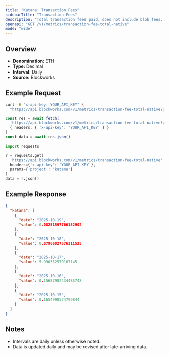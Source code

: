 ```yaml
---
title: "Katana: Transaction Fees"
sidebarTitle: "Transaction Fees"
description: "Total transaction fees paid, does not include blob fees, out-of-protocol tips, or additional sources of revenue"
openapi: "GET /v1/metrics/transaction-fee-total-native"
mode: "wide"
---
```


## Overview

- **Denomination:** ETH
- **Type:** Decimal
- **Interval:** Daily
- **Source:** Blockworks

## Example Request

<CodeGroup>

```bash cURL
curl -H "x-api-key: YOUR_API_KEY" \
  "https://api.blockworks.com/v1/metrics/transaction-fee-total-native?project=katana"
```

```typescript TypeScript
const res = await fetch(
  'https://api.blockworks.com/v1/metrics/transaction-fee-total-native?project=katana',
  { headers: { 'x-api-key': 'YOUR_API_KEY' } }
)
const data = await res.json()
```

```python Python
import requests

r = requests.get(
  'https://api.blockworks.com/v1/metrics/transaction-fee-total-native',
  headers={'x-api-key': 'YOUR_API_KEY'},
  params={'project': 'katana'}
)
data = r.json()
```

</CodeGroup>

## Example Response

```json
{
  "katana": [
    {
      "date": "2025-10-19",
      "value": 0.08251597766152902
    },
    {
      "date": "2025-10-18",
      "value": 0.07966827576311525
    },
    {
      "date": "2025-10-17",
      "value": 5.990332579167145
    },
    {
      "date": "2025-10-16",
      "value": 0.15687982434485748
    },
    {
      "date": "2025-10-15",
      "value": 0.1654998574799844
    }
  ]
}
```

## Notes
- Intervals are daily unless otherwise noted.
- Data is updated daily and may be revised after late-arriving data.